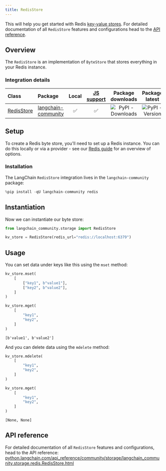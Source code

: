 ```yaml
---
title: RedisStore
---
```


This will help you get started with Redis [key-value stores](/oss/python/concepts/key_value_stores). For detailed documentation of all `RedisStore` features and configurations head to the [API reference](https://python.langchain.com/api_reference/community/storage/langchain_community.storage.redis.RedisStore.html).

## Overview

The `RedisStore` is an implementation of `ByteStore` that stores everything in your Redis instance.

### Integration details

| Class | Package | Local | [JS support](https://js.langchain.com/docs/integrations/stores/ioredis_storage) | Package downloads | Package latest |
| :--- | :--- | :---: | :---: |  :---: | :---: |
| [RedisStore](https://python.langchain.com/api_reference/community/storage/langchain_community.storage.redis.RedisStore.html) | [langchain-community](https://python.langchain.com/api_reference/community/index.html) | ✅ | ✅ | ![PyPI - Downloads](https://img.shields.io/pypi/dm/langchain_community?style=flat-square&label=%20) | ![PyPI - Version](https://img.shields.io/pypi/v/langchain_community?style=flat-square&label=%20) |

## Setup

To create a Redis byte store, you'll need to set up a Redis instance. You can do this locally or via a provider - see our [Redis guide](/oss/python/integrations/providers/redis) for an overview of options.

### Installation

The LangChain `RedisStore` integration lives in the `langchain-community` package:

```python
%pip install -qU langchain-community redis
```

## Instantiation

Now we can instantiate our byte store:

```python
from langchain_community.storage import RedisStore

kv_store = RedisStore(redis_url="redis://localhost:6379")
```

## Usage

You can set data under keys like this using the `mset` method:

```python
kv_store.mset(
    [
        ["key1", b"value1"],
        ["key2", b"value2"],
    ]
)

kv_store.mget(
    [
        "key1",
        "key2",
    ]
)
```

```output
[b'value1', b'value2']
```

And you can delete data using the `mdelete` method:

```python
kv_store.mdelete(
    [
        "key1",
        "key2",
    ]
)

kv_store.mget(
    [
        "key1",
        "key2",
    ]
)
```

```output
[None, None]
```

## API reference

For detailed documentation of all `RedisStore` features and configurations, head to the API reference: [python.langchain.com/api_reference/community/storage/langchain_community.storage.redis.RedisStore.html](https://python.langchain.com/api_reference/community/storage/langchain_community.storage.redis.RedisStore.html)
